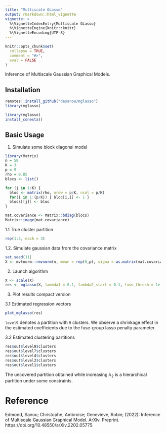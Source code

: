 ```yaml
---
title: "Multiscale GLasso"
output: rmarkdown::html_vignette
vignette: >
  %\VignetteIndexEntry{Multiscale GLasso}
  %\VignetteEngine{knitr::knitr}
  %\VignetteEncoding{UTF-8}
---
```


```r
knitr::opts_chunk$set(
  collapse = TRUE,
  comment = "#>",
  eval = FALSE
)
```
Inference of Multiscale Gaussian Graphical Models.  

## Installation  
```r
remotes::install_github("desanou/mglasso")
library(mglasso)
```

```r
library(mglasso)
install_conesta()
```


## Basic Usage

1. Simulate some block diagonal model  
```r
library(Matrix)
n = 50
K = 3
p = 9
rho = 0.85
blocs <- list()

for (j in 1:K) {
  bloc <- matrix(rho, nrow = p/K, ncol = p/K)
  for(i in 1:(p/K)) { bloc[i,i] <- 1 }
  blocs[[j]] <- bloc
}

mat.covariance <- Matrix::bdiag(blocs)
Matrix::image(mat.covariance)
```

1.1 True cluster partition
```r
rep(1:3, each = 3)
```


1.2. Simulate gaussian data from the covariance matrix 
```r
set.seed(11)
X <- mvtnorm::rmvnorm(n, mean = rep(0,p), sigma = as.matrix(mat.covariance))
```


2. Launch algorithm  
```r
X <- scale(X)    
res <- mglasso(X, lambda1 = 0.1, lambda2_start = 0.1, fuse_thresh = 1e-3)
```
3. Plot results compact version

3.1 Estimated regression vectors
```r
plot_mglasso(res)
```

`level9` denotes a partition with `9` clusters.
We observe a shrinkage effect in the estimated coefficients due to the fuse-group lasso penalty parameter.

3.2 Estimated clustering partitions  
```r
res$out$level9$clusters
res$out$level7$clusters
res$out$level4$clusters
res$out$level3$clusters
res$out$level1$clusters
```
The uncovered partition obtained while increasing $\lambda_2$ is a hierarchical partition under some constraints.

# Reference 
Edmond, Sanou; Christophe, Ambroise; Geneviève, Robin; (2022): Inference of Multiscale Gaussian Graphical Model. ArXiv. Preprint. https://doi.org/10.48550/arXiv.2202.05775
